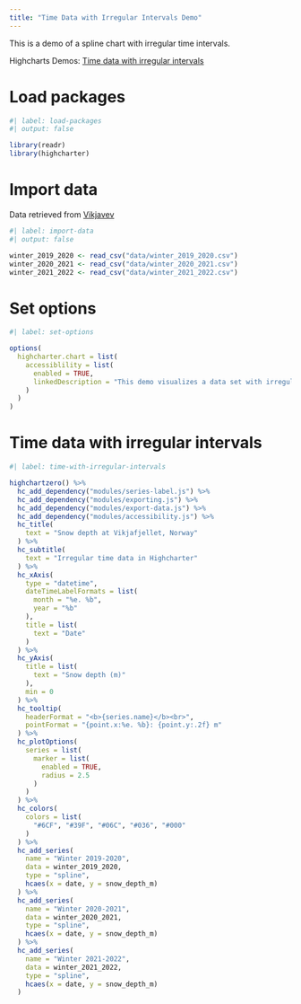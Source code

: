 ```yaml
---
title: "Time Data with Irregular Intervals Demo"
---
```


This is a demo of a spline chart with irregular time intervals.

Highcharts Demos: [Time data with irregular intervals](https://www.highcharts.com/demo/spline-irregular-time)

# Load packages

```r
#| label: load-packages
#| output: false

library(readr)
library(highcharter)
```

# Import data

Data retrieved from [Vikjavev](https://www.vikjavev.no/ver/snjomengd)

```r
#| label: import-data
#| output: false

winter_2019_2020 <- read_csv("data/winter_2019_2020.csv")
winter_2020_2021 <- read_csv("data/winter_2020_2021.csv")
winter_2021_2022 <- read_csv("data/winter_2021_2022.csv")
```

# Set options

```r
#| label: set-options

options(
  highcharter.chart = list(
    accessiblility = list(
      enabled = TRUE,
      linkedDescription = "This demo visualizes a data set with irregular time intervals. Highcharts comes with sophisticated functionality for dealing with time data, including support for different time zones and irregular intervals."
    )
  )
)
```

# Time data with irregular intervals

```r
#| label: time-with-irregular-intervals

highchartzero() %>% 
  hc_add_dependency("modules/series-label.js") %>% 
  hc_add_dependency("modules/exporting.js") %>%
  hc_add_dependency("modules/export-data.js") %>%
  hc_add_dependency("modules/accessibility.js") %>%
  hc_title(
    text = "Snow depth at Vikjafjellet, Norway"
  ) %>% 
  hc_subtitle(
    text = "Irregular time data in Highcharter"
  ) %>% 
  hc_xAxis(
    type = "datetime",
    dateTimeLabelFormats = list(
      month = "%e. %b",
      year = "%b"
    ),
    title = list(
      text = "Date"
    )
  ) %>% 
  hc_yAxis(
    title = list(
      text = "Snow depth (m)"
    ),
    min = 0
  ) %>% 
  hc_tooltip(
    headerFormat = "<b>{series.name}</b><br>",
    pointFormat = "{point.x:%e. %b}: {point.y:.2f} m"
  ) %>% 
  hc_plotOptions(
    series = list(
      marker = list(
        enabled = TRUE,
        radius = 2.5
      )
    )
  ) %>% 
  hc_colors(
    colors = list(
      "#6CF", "#39F", "#06C", "#036", "#000"
    )
  ) %>% 
  hc_add_series(
    name = "Winter 2019-2020",
    data = winter_2019_2020,
    type = "spline",
    hcaes(x = date, y = snow_depth_m)
  ) %>% 
  hc_add_series(
    name = "Winter 2020-2021",
    data = winter_2020_2021,
    type = "spline",
    hcaes(x = date, y = snow_depth_m)
  ) %>% 
  hc_add_series(
    name = "Winter 2021-2022",
    data = winter_2021_2022,
    type = "spline",
    hcaes(x = date, y = snow_depth_m)
  )
```
